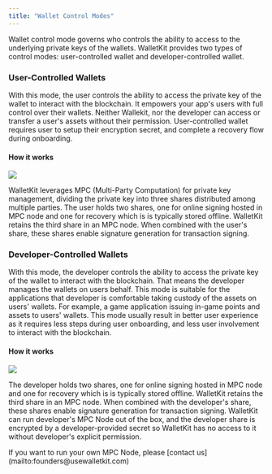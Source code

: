 ```yaml
---
title: "Wallet Control Modes"
---
```

Wallet control mode governs who controls the ability to access to the underlying private keys of the wallets.
WalletKit provides two types of control modes: user-controlled wallet and developer-controlled wallet.

### User-Controlled Wallets
With this mode, the user controls the ability to access the private key of the wallet to interact with the blockchain.
It empowers your app's users with full control over their wallets. Neither Wallekit, nor the developer can access or 
transfer a user's assets without their permission.
User-controlled wallet requires user to setup their encryption secret, and complete a recovery flow during onboarding.

#### How it works
![](/images/reference/user-controlled-wallet.png)

WalletKit leverages MPC (Multi-Party Computation) for private key management, dividing the private key into three shares distributed 
among multiple parties. The user holds two shares, one for online signing hosted in MPC node and one for recovery which is is typically stored offline.
WalletKit retains the third share in an MPC node. When combined with the user's share, these shares enable signature generation for transaction signing.


### Developer-Controlled Wallets
With this mode, the developer controls the ability to access the private key of the wallet to interact with the blockchain.
That means the developer manages the wallets on users behalf. This mode is suitable for the applications that developer is comfortable
taking custody of the assets on users' wallets. For example, a game application issuing in-game points and assets to users' wallets. 
This mode usually result in better user experience as it requires less steps during user onboarding, and less user involvement to
interact with the blockchain.

#### How it works

![](/images/reference/developer-controlled-wallet.png) 

The developer holds two shares, one for online signing hosted in MPC node and one for recovery which is is typically stored offline.
WalletKit retains the third share in an MPC node. When combined with the developer's share, these shares enable signature generation for transaction signing.
WalletKit can run developer's MPC Node out of the box, and the developer share is encrypted by a developer-provided secret so WalletKit has no access to it 
without developer's explicit permission.

<Tip>
 If you want to run your own MPC Node, please [contact us](mailto:founders@usewalletkit.com)  
</Tip>